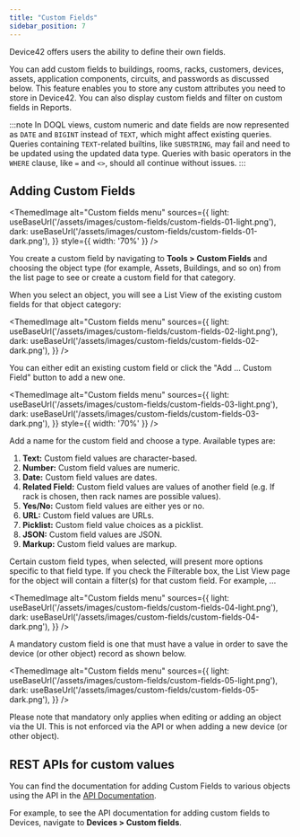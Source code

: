 ```yaml
---
title: "Custom Fields"
sidebar_position: 7
---
```



Device42 offers users the ability to define their own fields.

You can add custom fields to buildings, rooms, racks, customers, devices, assets, application components, circuits, and passwords as discussed below. This feature enables you to store any custom attributes you need to store in Device42. You can also display custom fields and filter on custom fields in Reports.

:::note
In DOQL views, custom numeric and date fields are now represented as `DATE` and `BIGINT` instead of `TEXT`, which might affect existing queries. Queries containing `TEXT`-related builtins, like `SUBSTRING`, may fail and need to be updated using the updated data type. Queries with basic operators in the `WHERE` clause, like `=` and `<>`, should all continue without issues. 
:::

## Adding Custom Fields

<ThemedImage
  alt="Custom fields menu"
  sources={{
    light: useBaseUrl('/assets/images/custom-fields/custom-fields-01-light.png'),
    dark: useBaseUrl('/assets/images/custom-fields/custom-fields-01-dark.png'),
  }}
  style={{ width: '70%' }} 
/>

You create a custom field by navigating to **Tools > Custom Fields** and choosing the object type (for example, Assets, Buildings, and so on) from the list page to see or create a custom field for that category.

When you select an object, you will see a List View of the existing custom fields for that object category:

<ThemedImage
  alt="Custom fields menu"
  sources={{
    light: useBaseUrl('/assets/images/custom-fields/custom-fields-02-light.png'),
    dark: useBaseUrl('/assets/images/custom-fields/custom-fields-02-dark.png'),
  }}
/>

You can either edit an existing custom field or click the "Add ... Custom Field" button to add a new one.

<ThemedImage
  alt="Custom fields menu"
  sources={{
    light: useBaseUrl('/assets/images/custom-fields/custom-fields-03-light.png'),
    dark: useBaseUrl('/assets/images/custom-fields/custom-fields-03-dark.png'),
  }}
  style={{ width: '70%' }} 
/>

Add a name for the custom field and choose a type. Available types are:

1. **Text:** Custom field values are character-based.
2. **Number:** Custom field values are numeric.
3. **Date:** Custom field values are dates.
4. **Related Field:** Custom field values are values of another field (e.g. If rack is chosen, then rack names are possible values).
5. **Yes/No:** Custom field values are either yes or no.
6. **URL:** Custom field values are URLs.
7. **Picklist:** Custom field value choices as a picklist.
8. **JSON:** Custom field values are JSON.
9. **Markup:** Custom field values are markup.

Certain custom field types, when selected, will present more options specific to that field type. If you check the Filterable box, the List View page for the object will contain a filter(s) for that custom field. For example, ...

<ThemedImage
  alt="Custom fields menu"
  sources={{
    light: useBaseUrl('/assets/images/custom-fields/custom-fields-04-light.png'),
    dark: useBaseUrl('/assets/images/custom-fields/custom-fields-04-dark.png'),
  }}
/>

A mandatory custom field is one that must have a value in order to save the device (or other object) record as shown below.

<ThemedImage
  alt="Custom fields menu"
  sources={{
    light: useBaseUrl('/assets/images/custom-fields/custom-fields-05-light.png'),
    dark: useBaseUrl('/assets/images/custom-fields/custom-fields-05-dark.png'),
  }}
/>

Please note that mandatory only applies when editing or adding an object via the UI. This is not enforced via the API or when adding a new device (or other object).

## REST APIs for custom values

You can find the documentation for adding Custom Fields to various objects using the API in the [API Documentation](https://api.device42.com). 

For example, to see the API documentation for adding custom fields to Devices, navigate to **Devices > Custom fields**.
